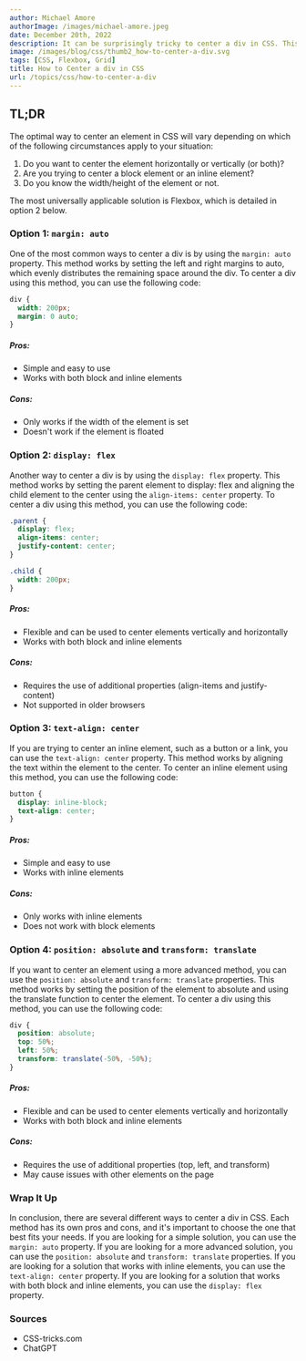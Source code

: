 ```yaml
---
author: Michael Amore
authorImage: /images/michael-amore.jpeg
date: December 20th, 2022
description: It can be surprisingly tricky to center a div in CSS. This article explains a few of the common techniques used to center a div (or any element) both horizontally and vertically in CSS.
image: /images/blog/css/thumb2_how-to-center-a-div.svg
tags: [CSS, Flexbox, Grid]
title: How to Center a div in CSS
url: /topics/css/how-to-center-a-div
---
```


## TL;DR

The optimal way to center an element in CSS will vary depending on which of the following circumstances apply to your situation:

1. Do you want to center the element horizontally or vertically (or both)?
2. Are you trying to center a block element or an inline element?
3. Do you know the width/height of the element or not.

The most universally applicable solution is Flexbox, which is detailed in option 2 below.

### Option 1: `margin: auto`

One of the most common ways to center a div is by using the `margin: auto` property. This method works by setting the left and right margins to auto, which evenly distributes the remaining space around the div. To center a div using this method, you can use the following code:

```css
div {
  width: 200px;
  margin: 0 auto;
}
```

##### Pros:

- Simple and easy to use
- Works with both block and inline elements

##### Cons:

- Only works if the width of the element is set
- Doesn't work if the element is floated

### Option 2: `display: flex`

Another way to center a div is by using the `display: flex` property. This method works by setting the parent element to display: flex and aligning the child element to the center using the `align-items: center` property. To center a div using this method, you can use the following code:

```css
.parent {
  display: flex;
  align-items: center;
  justify-content: center;
}

.child {
  width: 200px;
}
```

##### Pros:

- Flexible and can be used to center elements vertically and horizontally
- Works with both block and inline elements

##### Cons:

- Requires the use of additional properties (align-items and justify-content)
- Not supported in older browsers

### Option 3: `text-align: center`

If you are trying to center an inline element, such as a button or a link, you can use the `text-align: center` property. This method works by aligning the text within the element to the center. To center an inline element using this method, you can use the following code:

```css
button {
  display: inline-block;
  text-align: center;
}
```

##### Pros:

- Simple and easy to use
- Works with inline elements

##### Cons:

- Only works with inline elements
- Does not work with block elements

### Option 4: `position: absolute` and `transform: translate`

If you want to center an element using a more advanced method, you can use the `position: absolute` and `transform: translate` properties. This method works by setting the position of the element to absolute and using the translate function to center the element. To center a div using this method, you can use the following code:

```css
div {
  position: absolute;
  top: 50%;
  left: 50%;
  transform: translate(-50%, -50%);
}
```

##### Pros:

- Flexible and can be used to center elements vertically and horizontally
- Works with both block and inline elements

##### Cons:

- Requires the use of additional properties (top, left, and transform)
- May cause issues with other elements on the page

### Wrap It Up

In conclusion, there are several different ways to center a div in CSS. Each method has its own pros and cons, and it's important to choose the one that best fits your needs. If you are looking for a simple solution, you can use the `margin: auto` property. If you are looking for a more advanced solution, you can use the `position: absolute` and `transform: translate` properties. If you are looking for a solution that works with inline elements, you can use the `text-align: center` property. If you are looking for a solution that works with both block and inline elements, you can use the `display: flex` property.

### Sources

- <ExternalLink href='https://css-tricks.com/centering-css-complete-guide/'>CSS-tricks.com</ExternalLink>
- <ExternalLink href='https://openai.com/blog/chatgpt/'>ChatGPT</ExternalLink>
